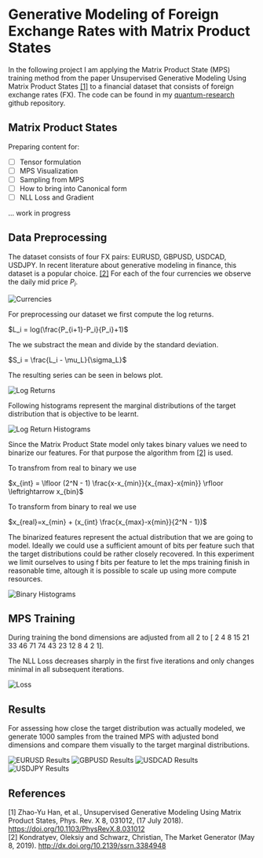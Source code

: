 # Generative Modeling of Foreign Exchange Rates with Matrix Product States

In the following project I am applying the Matrix Product State (MPS) training method from the paper Unsupervised Generative Modeling Using Matrix Product States [[1]](#references) to a financial dataset that consists of foreign exchange rates (FX). The code can be found in my [quantum-research](https://github.com/4d6174686973/quantum-research) github repository.

## Matrix Product States

Preparing content for:

- [ ] Tensor formulation
- [ ] MPS Visualization
- [ ] Sampling from MPS
- [ ] How to bring into Canonical form
- [ ] NLL Loss and Gradient

... work in progress

## Data Preprocessing

The dataset consists of four FX pairs: EURUSD, GBPUSD, USDCAD, USDJPY. In recent literature about generative modeling in finance, this dataset is a popular choice. [[2]](#references) For each of the four currencies we observe the daily mid price $P_i$. 

![Currencies](/currencies.png)

For preprocessing our dataset we first compute the log returns.

$L_i = log(\frac{P_{i+1}-P_i}{P_i}+1)$

The we substract the mean and divide by the standard deviation.

$S_i = \frac{L_i - \mu_L}{\sigma_L}$

The resulting series can be seen in belows plot.

![Log Returns](/log_returns.png)

Following histograms represent the marginal distributions of the target distribution that is objective to be learnt.

![Log Return Histograms](/log_ret_hists.png)

Since the Matrix Product State model only takes binary values we need to binarize our features. For that purpose the algorithm from [[2]](#references) is used.

To transfrom from real to binary we use

$x_{int} = \lfloor (2^N - 1) \frac{x-x_{min}}{x_{max}-x{min}} \rfloor \leftrightarrow x_{bin}$

To transform from binary to real we use

$x_{real}=x_{min} + (x_{int} \frac{x_{max}-x{min}}{2^N - 1})$

The binarized features represent the actual distribution that we are going to model. Ideally we could use a sufficient amount of bits per feature such that the target distributions could be rather closely recovered. In this experiment we limit ourselves to using f bits per feature to let the mps training finish in reasonable time, altough it is possible to scale up using more compute resources. 

![Binary Histograms](/binary_hists.png)

## MPS Training

During training the bond dimensions are adjusted from all 2 to [ 2  4  8 15 21 33 46 71 74 43 23 12  8  4  2  1].

The NLL Loss decreases sharply in the first five iterations and only changes minimal in all subsequent iterations.

![Loss](/loss.png)


## Results

For assessing how close the target distribution was actually modeled, we generate 1000 samples from the trained MPS with adjusted bond dimensions and compare them visually to the target marginal distributions.

![EURUSD Results](/EURUSD_result.png)
![GBPUSD Results](/GBPUSD_result.png)
![USDCAD Results](/USDCAD_result.png)
![USDJPY Results](/USDJPY_result.png)


## References

[1] Zhao-Yu Han, et al., Unsupervised Generative Modeling Using Matrix Product States, Phys. Rev. X 8, 031012, (17 July 2018). https://doi.org/10.1103/PhysRevX.8.031012 \
[2] Kondratyev, Oleksiy and Schwarz, Christian, The Market Generator (May 8, 2019). http://dx.doi.org/10.2139/ssrn.3384948 